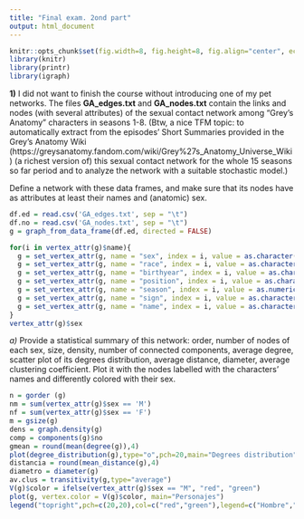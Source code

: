 ```yaml
---
title: "Final exam. 2ond part"
output: html_document
---
```



```r
knitr::opts_chunk$set(fig.width=8, fig.height=8, fig.align="center", echo=TRUE, warning=FALSE, message=FALSE,autodep = TRUE,cache=TRUE)
library(knitr)
library(printr)
library(igraph)
```


**1)** I did not want to finish the course without introducing one of my pet networks. The files **GA_edges.txt** and **GA_nodes.txt** contain the links and nodes (with several attributes) of the sexual contact network among "Grey's Anatomy" characters in seasons 1-8. (Btw, a nice TFM topic: to automatically extract from the episodes' Short Summaries provided in the Grey's Anatomy Wiki (https://greysanatomy.fandom.com/wiki/Grey%27s_Anatomy_Universe_Wiki) (a richest version of) this sexual contact network for the whole 15 seasons so far period and to analyze the network with a suitable stochastic model.)

Define a network with these data frames, and make sure that its nodes have as attributes at least their names and (anatomic) sex.

```r
df.ed = read.csv('GA_edges.txt', sep = "\t")
df.no = read.csv('GA_nodes.txt', sep = "\t")
g = graph_from_data_frame(df.ed, directed = FALSE)

for(i in vertex_attr(g)$name){
  g = set_vertex_attr(g, name = "sex", index = i, value = as.character(df.no[i,2]))
  g = set_vertex_attr(g, name = "race", index = i, value = as.character(df.no[i,3]))
  g = set_vertex_attr(g, name = "birthyear", index = i, value = as.character(df.no[i,4]))
  g = set_vertex_attr(g, name = "position", index = i, value = as.character(df.no[i,5]))
  g = set_vertex_attr(g, name = "season", index = i, value = as.numeric(df.no[i,6]))
  g = set_vertex_attr(g, name = "sign", index = i, value = as.character(df.no[i,7]))
  g = set_vertex_attr(g, name = "name", index = i, value = as.character(df.no[i,1]))
}
vertex_attr(g)$sex
```


*a)* Provide a statistical summary of this network: order, number of nodes of each sex, size, density, number of connected components, average degree, scatter plot of its degrees distribution, average distance, diameter, average clustering coefficient. Plot it with the nodes labelled with the characters' names and differently colored with their sex.

```r
n = gorder (g)
nm = sum(vertex_attr(g)$sex == 'M')
nf = sum(vertex_attr(g)$sex == 'F')
m = gsize(g)
dens = graph.density(g)
comp = components(g)$no
gmean = round(mean(degree(g)),4)
plot(degree_distribution(g),type="o",pch=20,main="Degrees distribution",xlab="Degree",ylab="Proportion")
distancia = round(mean_distance(g),4)
diametro = diameter(g)
av.clus = transitivity(g,type="average")
V(g)$color = ifelse(vertex_attr(g)$sex == "M", "red", "green")
plot(g, vertex.color = V(g)$color, main="Personajes")
legend("topright",pch=c(20,20),col=c("red","green"),legend=c("Hombre","Mujer"),cex=1)
```

